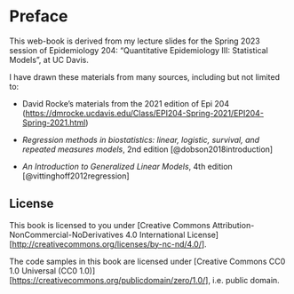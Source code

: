 # Preface {.unnumbered}

This web-book is derived from my lecture slides for the Spring 2023 session of Epidemiology 204: "Quantitative Epidemiology III: Statistical Models", at UC Davis.

I have drawn these materials from many sources, including but not limited to:

- David Rocke's materials from the 2021 edition of Epi 204 (<https://dmrocke.ucdavis.edu/Class/EPI204-Spring-2021/EPI204-Spring-2021.html>)

- *Regression methods in biostatistics: linear, logistic, survival, and repeated measures models*, 2nd edition [@dobson2018introduction]

- *An Introduction to Generalized Linear Models*, 4th edition [@vittinghoff2012regression]

## License {.unnumbered}

This book is licensed to you under [Creative Commons Attribution-NonCommercial-NoDerivatives 4.0 International License][<http://creativecommons.org/licenses/by-nc-nd/4.0/>].

The code samples in this book are licensed under [Creative Commons CC0 1.0 Universal (CC0 1.0)][<https://creativecommons.org/publicdomain/zero/1.0/>], i.e. public domain.
